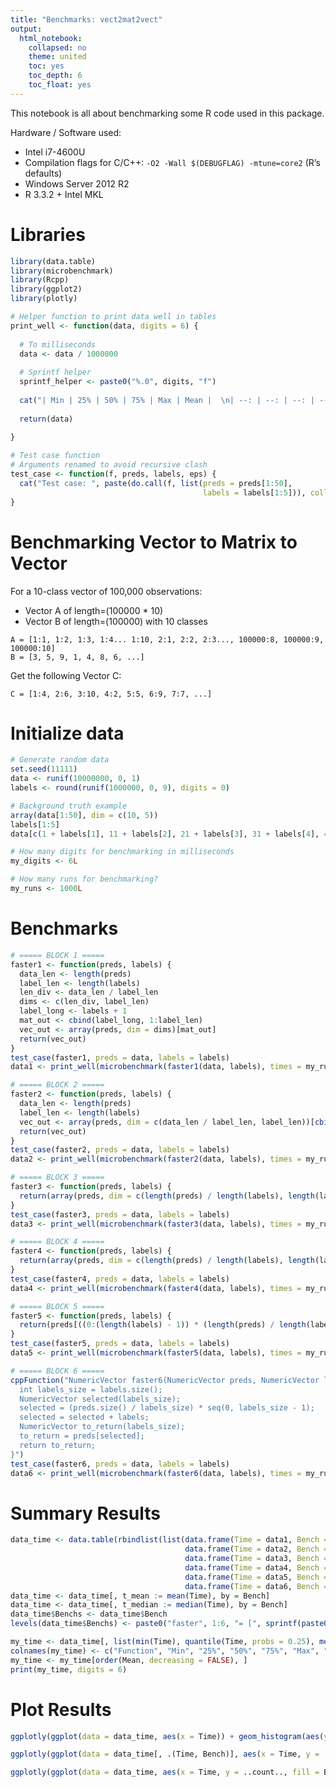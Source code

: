 ```yaml
---
title: "Benchmarks: vect2mat2vect"
output:
  html_notebook:
    collapsed: no
    theme: united
    toc: yes
    toc_depth: 6
    toc_float: yes
---
```


This notebook is all about benchmarking some R code used in this package.

Hardware / Software used:

* Intel i7-4600U
* Compilation flags for C/C++: `-O2 -Wall $(DEBUGFLAG) -mtune=core2` (R's defaults)
* Windows Server 2012 R2
* R 3.3.2 + Intel MKL

# Libraries

```r
library(data.table)
library(microbenchmark)
library(Rcpp)
library(ggplot2)
library(plotly)
```

```r

# Helper function to print data well in tables
print_well <- function(data, digits = 6) {
  
  # To milliseconds
  data <- data / 1000000
  
  # Sprintf helper
  sprintf_helper <- paste0("%.0", digits, "f")
  
  cat("| Min | 25% | 50% | 75% | Max | Mean |  \n| --: | --: | --: | --: | --: | --: |  \n| ", sprintf(sprintf_helper, min(data)), " | ", sprintf(sprintf_helper, quantile(data, probs = 0.25)), " | ", sprintf(sprintf_helper, median(data)), " | ", sprintf(sprintf_helper, quantile(data, probs = 0.75)), " | ", sprintf(sprintf_helper, max(data)), " | ", sprintf(sprintf_helper, mean(data)), " |  \n", sep = "")
  
  return(data)
  
}

# Test case function
# Arguments renamed to avoid recursive clash
test_case <- function(f, preds, labels, eps) {
  cat("Test case: ", paste(do.call(f, list(preds = preds[1:50],
                                           labels = labels[1:5])), collapse = ", "), "  \n")
}

```

# Benchmarking Vector to Matrix to Vector

For a 10-class vector of 100,000 observations:

* Vector A of length=(100000 * 10)
* Vector B of length=(100000) with 10 classes

```
A = [1:1, 1:2, 1:3, 1:4... 1:10, 2:1, 2:2, 2:3..., 100000:8, 100000:9, 100000:10]
B = [3, 5, 9, 1, 4, 8, 6, ...]
```

Get the following Vector C:

```
C = [1:4, 2:6, 3:10, 4:2, 5:5, 6:9, 7:7, ...]
```

# Initialize data

```r
# Generate random data
set.seed(11111)
data <- runif(10000000, 0, 1)
labels <- round(runif(1000000, 0, 9), digits = 0)

# Background truth example
array(data[1:50], dim = c(10, 5))
labels[1:5]
data[c(1 + labels[1], 11 + labels[2], 21 + labels[3], 31 + labels[4], 41 + labels[5])]

# How many digits for benchmarking in milliseconds
my_digits <- 6L

# How many runs for benchmarking?
my_runs <- 1000L
```

# Benchmarks

```r

# ===== BLOCK 1 =====
faster1 <- function(preds, labels) {
  data_len <- length(preds)
  label_len <- length(labels)
  len_div <- data_len / label_len
  dims <- c(len_div, label_len)
  label_long <- labels + 1
  mat_out <- cbind(label_long, 1:label_len)
  vec_out <- array(preds, dim = dims)[mat_out]
  return(vec_out)
}
test_case(faster1, preds = data, labels = labels)
data1 <- print_well(microbenchmark(faster1(data, labels), times = my_runs)$time, digits = my_digits)

# ===== BLOCK 2 =====
faster2 <- function(preds, labels) {
  data_len <- length(preds)
  label_len <- length(labels)
  vec_out <- array(preds, dim = c(data_len / label_len, label_len))[cbind(labels + 1, 1:label_len)]
  return(vec_out)
}
test_case(faster2, preds = data, labels = labels)
data2 <- print_well(microbenchmark(faster2(data, labels), times = my_runs)$time, digits = my_digits)

# ===== BLOCK 3 =====
faster3 <- function(preds, labels) {
  return(array(preds, dim = c(length(preds) / length(labels), length(labels)))[cbind(labels + 1, 1:length(labels))])
}
test_case(faster3, preds = data, labels = labels)
data3 <- print_well(microbenchmark(faster3(data, labels), times = my_runs)$time, digits = my_digits)

# ===== BLOCK 4 =====
faster4 <- function(preds, labels) {
  return(array(preds, dim = c(length(preds) / length(labels), length(labels)))[matrix(c(labels + 1, 1:length(labels)), ncol = 2)])
}
test_case(faster4, preds = data, labels = labels)
data4 <- print_well(microbenchmark(faster4(data, labels), times = my_runs)$time, digits = my_digits)

# ===== BLOCK 5 =====
faster5 <- function(preds, labels) {
  return(preds[((0:(length(labels) - 1)) * (length(preds) / length(labels))) + labels + 1])
}
test_case(faster5, preds = data, labels = labels)
data5 <- print_well(microbenchmark(faster5(data, labels), times = my_runs)$time, digits = my_digits)

# ===== BLOCK 6 =====
cppFunction("NumericVector faster6(NumericVector preds, NumericVector labels) {
  int labels_size = labels.size();
  NumericVector selected(labels_size);
  selected = (preds.size() / labels_size) * seq(0, labels_size - 1);
  selected = selected + labels;
  NumericVector to_return(labels_size);
  to_return = preds[selected];
  return to_return;
}")
test_case(faster6, preds = data, labels = labels)
data6 <- print_well(microbenchmark(faster6(data, labels), times = my_runs)$time, digits = my_digits)

```

# Summary Results

```r

data_time <- data.table(rbindlist(list(data.frame(Time = data1, Bench = "faster1"),
                                       data.frame(Time = data2, Bench = "faster2"),
                                       data.frame(Time = data3, Bench = "faster3"),
                                       data.frame(Time = data4, Bench = "faster4"),
                                       data.frame(Time = data5, Bench = "faster5"),
                                       data.frame(Time = data6, Bench = "faster6"))))
data_time <- data_time[, t_mean := mean(Time), by = Bench]
data_time <- data_time[, t_median := median(Time), by = Bench]
data_time$Benchs <- data_time$Bench 
levels(data_time$Benchs) <- paste0("faster", 1:6, "= [", sprintf(paste0("%.0", my_digits, "f"), data_time[, list(min(Time)), by = Bench]$V1), ", ", sprintf(paste0("%.0", my_digits, "f"), data_time[, list(max(Time)), by = Bench]$V1), "], mean=", sprintf(paste0("%.0", my_digits, "f"), data_time[, list(mean(Time)), by = Bench]$V1), ", median=", sprintf(paste0("%.0", my_digits, "f"), data_time[, list(median(Time)), by = Bench]$V1))

my_time <- data_time[, list(min(Time), quantile(Time, probs = 0.25), median(Time), quantile(Time, probs = 0.75), max(Time), mean(Time)), by = Bench]
colnames(my_time) <- c("Function", "Min", "25%", "50%", "75%", "Max", "Mean")
my_time <- my_time[order(Mean, decreasing = FALSE), ]
print(my_time, digits = 6)

```

# Plot Results

```r

ggplotly(ggplot(data = data_time, aes(x = Time)) + geom_histogram(aes(y = ..density..), bins = 20, color = "darkblue", fill = "lightblue") + facet_wrap(~ Benchs, ncol = 2) + geom_vline(aes(xintercept = t_mean), color = "blue", linetype = "dashed", size = 2) + geom_vline(aes(xintercept = t_median), color = "red", linetype = "dashed", size = 2) + labs(x = "Time (Milliseconds)", y = "Density") + theme_bw())

```

```r
ggplotly(ggplot(data = data_time[, .(Time, Bench)], aes(x = Time, y = ..count.., fill = Bench)) + geom_histogram(aes(y = ..density..), bins = 100, position = "fill") + labs(x = "Time (Milliseconds)", y = "Density") + theme_bw())
```

```r
ggplotly(ggplot(data = data_time, aes(x = Time, y = ..count.., fill = Bench)) + geom_density(position = "fill") + labs(x = "Time (Milliseconds)", y = "Density") + theme_bw())
```